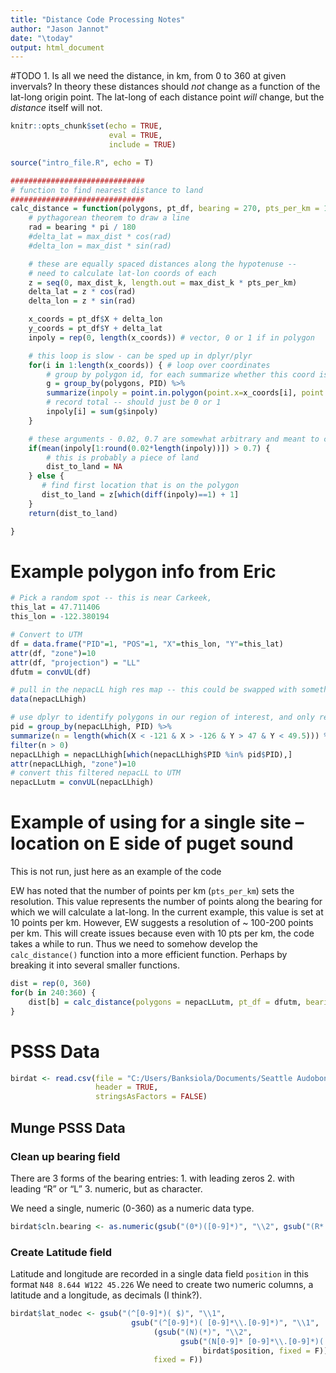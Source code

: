 ```yaml
---
title: "Distance Code Processing Notes"
author: "Jason Jannot"
date: "\today"
output: html_document
---
```

#TODO
1. Is all we need the distance, in km, from 0 to 360 at given invervals?  In theory these distances should *not* change as a function of the lat-long origin point.  The lat-long of each distance point *will* change, but the *distance* itself will not.

```r
knitr::opts_chunk$set(echo = TRUE,
                      eval = TRUE,
                      include = TRUE)
```
```r
source("intro_file.R", echo = T)

##############################
# function to find nearest distance to land
##############################
calc_distance = function(polygons, pt_df, bearing = 270, pts_per_km = 10, max_dist_k = 12) {
	# pythagorean theorem to draw a line
	rad = bearing * pi / 180
	#delta_lat = max_dist * cos(rad)
	#delta_lon = max_dist * sin(rad)

	# these are equally spaced distances along the hypotenuse --
	# need to calculate lat-lon coords of each
	z = seq(0, max_dist_k, length.out = max_dist_k * pts_per_km)
	delta_lat = z * cos(rad)
	delta_lon = z * sin(rad)

	x_coords = pt_df$X + delta_lon
	y_coords = pt_df$Y + delta_lat
	inpoly = rep(0, length(x_coords)) # vector, 0 or 1 if in polygon

	# this loop is slow - can be sped up in dplyr/plyr
	for(i in 1:length(x_coords)) { # loop over coordinates
		# group by polygon id, for each summarize whether this coord is in a polygon
		g = group_by(polygons, PID) %>%
		summarize(inpoly = point.in.polygon(point.x=x_coords[i], point.y=y_coords[i], pol.x=X, pol.y=Y))
		# record total -- should just be 0 or 1
		inpoly[i] = sum(g$inpoly)
	}

    # these arguments - 0.02, 0.7 are somewhat arbitrary and meant to catch cases looking at land
    if(mean(inpoly[1:round(0.02*length(inpoly))]) > 0.7) {
    	# this is probably a piece of land
    	dist_to_land = NA
    } else {
       # find first location that is on the polygon
	   dist_to_land = z[which(diff(inpoly)==1) + 1]
    }
    return(dist_to_land)

}

```
# Example polygon info from Eric
```r
# Pick a random spot -- this is near Carkeek,
this_lat = 47.711406
this_lon = -122.380194

# Convert to UTM
df = data.frame("PID"=1, "POS"=1, "X"=this_lon, "Y"=this_lat)
attr(df, "zone")=10
attr(df, "projection") = "LL"
dfutm = convUL(df)

# pull in the nepacLL high res map -- this could be swapped with something more high-res
data(nepacLLhigh)

# use dplyr to identify polygons in our region of interest, and only retain those
pid = group_by(nepacLLhigh, PID) %>%
summarize(n = length(which(X < -121 & X > -126 & Y > 47 & Y < 49.5))) %>%
filter(n > 0)
nepacLLhigh = nepacLLhigh[which(nepacLLhigh$PID %in% pid$PID),]
attr(nepacLLhigh, "zone")=10
# convert this filtered nepacLL to UTM
nepacLLutm = convUL(nepacLLhigh)
```
# Example of using for a single site -- location on E side of puget sound
This is not run, just here as an example of the code

EW has noted that the number of points per km (```pts_per_km```) sets the resolution. This value represents the number of points along the bearing for which we will calculate a lat-long.  In the current example, this value is set at 10 points per km.  However, EW suggests a resolution of ~ 100-200 points per km.  This will create issues because even with 10 pts per km, the code takes a while to run.  Thus we need to somehow develop the ```calc_distance()``` function into a more efficient function.  Perhaps by breaking it into several smaller functions.

```r
dist = rep(0, 360)
for(b in 240:360) {
	dist[b] = calc_distance(polygons = nepacLLutm, pt_df = dfutm, bearing = b, pts_per_km = 30)
}
```
# PSSS Data
```r
birdat <- read.csv(file = "C:/Users/Banksiola/Documents/Seattle Audobon/Data/PSSS 2017-18 data_May 2018.csv",
                   header = TRUE,
                   stringsAsFactors = FALSE)
```
## Munge PSSS Data
### Clean up bearing field
There are 3 forms of the bearing entries: 
1. with leading zeros
2. with leading "R" or "L"
3. numeric, but as character.

We need a single, numeric (0-360) as a numeric data type. 
```r
birdat$cln.bearing <- as.numeric(gsub("(0*)([0-9]*)", "\\2", gsub("(R*|L*)([0-9]*)", "\\2", birdat$bearing)))
```
### Create Latitude field
Latitude and longitude are recorded in a single data field
```position```
in this format
```N48 8.644 W122 45.226```
We need to create two numeric columns, a latitude and a longitude, as decimals (I think?).
```r
birdat$lat_nodec <- gsub("(^[0-9]*)( $)", "\\1",
                           gsub("(^[0-9]*)( [0-9]*\\.[0-9]*)", "\\1",
                                (gsub("(N)(*)", "\\2",
                                      gsub("(N[0-9]* [0-9]*\\.[0-9]*)( W[0-9]* [0-9]*\\.[0-9]*)", "\\1",
                                           birdat$position, fixed = F))),
                                fixed = F))
```


